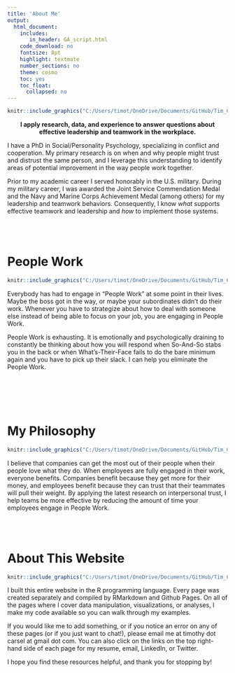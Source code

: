 ```yaml
---
title: 'About Me'
output:
  html_document:
    includes:
       in_header: GA_script.html
    code_download: no
    fontsize: 8pt
    highlight: textmate
    number_sections: no
    theme: cosmo    
    toc: yes
    toc_float:
      collapsed: no
---
```



```r
knitr::include_graphics("C:/Users/timot/OneDrive/Documents/GitHub/Tim_Carsel.github.io/Head Shot2.jpg")
```

<center>
**I apply research, data, and experience to answer questions about effective leadership and teamwork in the workplace.** 
</center>
I have a PhD in Social/Personality Psychology, specializing in conflict and cooperation. My primary research is on when and why people might trust and distrust the same person, and I leverage this understanding to identify areas of potential improvement in the way people work together. 

Prior to my academic career I served honorably in the U.S. military. During my military career, I was awarded the Joint Service Commendation Medal and the Navy and Marine Corps Achievement Medal (among others) for my leadership and teamwork behaviors. Consequently, I know *what* supports effective teamwork and leadership and *how* to implement those systems.
<br/><br/><br/><br/>




# People Work 
```r
knitr::include_graphics("C:/Users/timot/OneDrive/Documents/GitHub/Tim_Carsel.github.io/frustrated.jpg")
```

Everybody has had to engage in "People Work" at some point in their lives. Maybe the boss got in the way, or maybe your subordinates didn't do their work. Whenever you have to strategize about how to deal with someone else instead of being able to focus on your job, you are engaging in People Work. 

People Work is exhausting. It is emotionally and psychologically draining to constantly be thinking about how you will respond when So-And-So stabs you in the back or when What’s-Their-Face fails to do the bare minimum again and you have to pick up their slack. I can help you eliminate the People Work.

<br/><br/><br/><br/>




# My Philosophy 
```r
knitr::include_graphics("C:/Users/timot/OneDrive/Documents/GitHub/Tim_Carsel.github.io/workplace_image.jpg")
```

I believe that companies can get the most out of their people when their people love what they do. When employees are fully engaged in their work, everyone benefits. Companies benefit because they get more for their money, and employees benefit because they can trust that their teammates will pull their weight. By applying the latest research on interpersonal trust, I help teams be more effective by reducing the amount of time your employees engage in People Work. 
<br/><br/><br/><br/>




# About This Website
```r
knitr::include_graphics("C:/Users/timot/OneDrive/Documents/GitHub/Tim_Carsel.github.io/code.jpg")
```

I built this entire website in the R programming language. Every page was created separately and compiled by RMarkdown and Github Pages. On all of the pages where I cover data manipulation, visualizations, or analyses, I make my code available so you can walk through my examples. 

If you would like me to add something, or if you notice an error on any of these pages (or if you just want to chat!), please email me at timothy dot carsel at gmail dot com. You can also click on the links on the top right-hand side of each page for my resume, email, LinkedIn, or Twitter.

I hope you find these resources helpful, and thank you for stopping by!